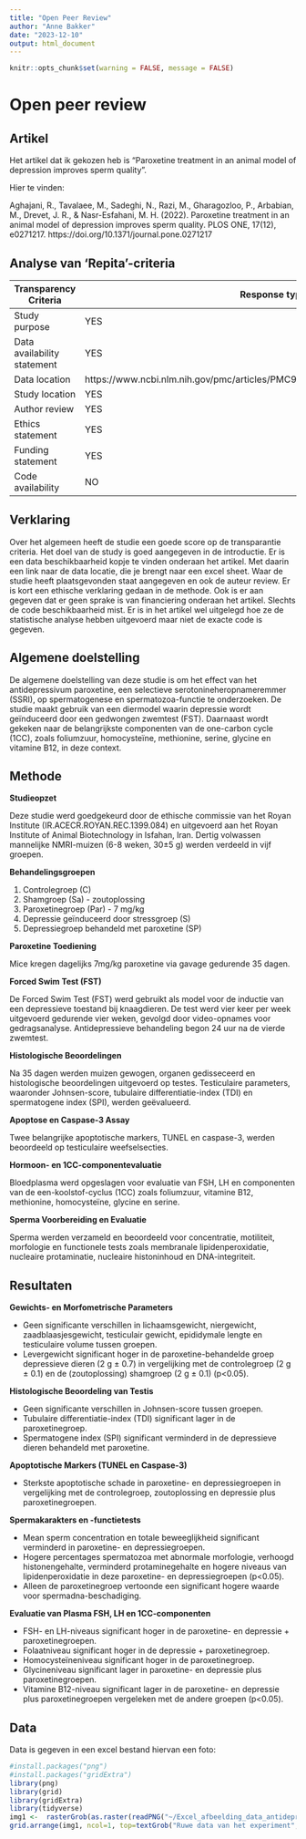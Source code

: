 ```yaml
---
title: "Open Peer Review"
author: "Anne Bakker"
date: "2023-12-10"
output: html_document
---
```


```r
knitr::opts_chunk$set(warning = FALSE, message = FALSE)
```

# Open peer review
## Artikel

Het artikel dat ik gekozen heb is "Paroxetine treatment in an animal model of depression improves sperm quality".

Hier te vinden:

Aghajani, R., Tavalaee, M., Sadeghi, N., Razi, M., Gharagozloo, P., Arbabian, M., Drevet, J. R., & Nasr-Esfahani, M. H. (2022). Paroxetine treatment in an animal model of depression improves sperm quality. PLOS ONE, 17(12), e0271217. https://doi.org/10.1371/journal.pone.0271217


## Analyse van 'Repita'-criteria

| Transparency Criteria       | Response type   |
|-----------------------------|-----------------|
| Study purpose               |       YES       |
| Data availability statement |       YES       |
| Data location               |https://www.ncbi.nlm.nih.gov/pmc/articles/PMC9731436/bin/pone.0271217.s001.xlsx |
| Study location              |       YES       |
| Author review               |       YES       |  
| Ethics statement            |       YES       |
| Funding statement           |       YES       |
| Code availability           |       NO        |

## Verklaring
Over het algemeen heeft de studie een goede score op de transparantie criteria. Het doel van de study is goed aangegeven in de introductie. Er is een data beschikbaarheid kopje te vinden onderaan het artikel. Met daarin een link naar de data locatie, die je brengt naar een excel sheet. Waar de studie heeft plaatsgevonden staat aangegeven en ook de auteur review. Er is kort een ethische verklaring gedaan in de methode. Ook is er aan gegeven dat er geen sprake is van financiering onderaan het artikel. Slechts de code beschikbaarheid mist. Er is in het artikel wel uitgelegd hoe ze de statistische analyse hebben uitgevoerd maar niet de exacte code is gegeven.

## Algemene doelstelling 
De algemene doelstelling van deze studie is om het effect van het antidepressivum paroxetine, een selectieve serotonineheropnameremmer (SSRI), op spermatogenese en spermatozoa-functie te onderzoeken. De studie maakt gebruik van een diermodel waarin depressie wordt geïnduceerd door een gedwongen zwemtest (FST). Daarnaast wordt gekeken naar de belangrijkste componenten van de one-carbon cycle (1CC), zoals foliumzuur, homocysteïne, methionine, serine, glycine en vitamine B12, in deze context.

## Methode

**Studieopzet**

Deze studie werd goedgekeurd door de ethische commissie van het Royan Institute (IR.ACECR.ROYAN.REC.1399.084) en uitgevoerd aan het Royan Institute of Animal Biotechnology in Isfahan, Iran. Dertig volwassen mannelijke NMRI-muizen (6-8 weken, 30±5 g) werden verdeeld in vijf groepen.

**Behandelingsgroepen**

1. Controlegroep (C)
2. Shamgroep (Sa) - zoutoplossing
3. Paroxetinegroep (Par) - 7 mg/kg
4. Depressie geïnduceerd door stressgroep (S)
5. Depressiegroep behandeld met paroxetine (SP)

**Paroxetine Toediening**

Mice kregen dagelijks 7mg/kg paroxetine via gavage gedurende 35 dagen.

**Forced Swim Test (FST)**

De Forced Swim Test (FST) werd gebruikt als model voor de inductie van een depressieve toestand bij knaagdieren. De test werd vier keer per week uitgevoerd gedurende vier weken, gevolgd door video-opnames voor gedragsanalyse. Antidepressieve behandeling begon 24 uur na de vierde zwemtest.

**Histologische Beoordelingen**

Na 35 dagen werden muizen gewogen, organen gedisseceerd en histologische beoordelingen uitgevoerd op testes. Testiculaire parameters, waaronder Johnsen-score, tubulaire differentiatie-index (TDI) en spermatogene index (SPI), werden geëvalueerd.

**Apoptose en Caspase-3 Assay**

Twee belangrijke apoptotische markers, TUNEL en caspase-3, werden beoordeeld op testiculaire weefselsecties.

**Hormoon- en 1CC-componentevaluatie**

Bloedplasma werd opgeslagen voor evaluatie van FSH, LH en componenten van de een-koolstof-cyclus (1CC) zoals foliumzuur, vitamine B12, methionine, homocysteïne, glycine en serine.

**Sperma Voorbereiding en Evaluatie**

Sperma werden verzameld en beoordeeld voor concentratie, motiliteit, morfologie en functionele tests zoals membranale lipidenperoxidatie, nucleaire protaminatie, nucleaire histoninhoud en DNA-integriteit.


## Resultaten

**Gewichts- en Morfometrische Parameters**

- Geen significante verschillen in lichaamsgewicht, niergewicht, zaadblaasjesgewicht, testiculair gewicht, epididymale lengte en testiculaire volume tussen groepen.
- Levergewicht significant hoger in de paroxetine-behandelde groep depressieve dieren (2 g ± 0.7) in vergelijking met de controlegroep (2 g ± 0.1) en de (zoutoplossing) shamgroep (2 g ± 0.1) (p<0.05).

**Histologische Beoordeling van Testis**

- Geen significante verschillen in Johnsen-score tussen groepen.
- Tubulaire differentiatie-index (TDI) significant lager in de paroxetinegroep.
- Spermatogene index (SPI) significant verminderd in de depressieve dieren behandeld met paroxetine.

**Apoptotische Markers (TUNEL en Caspase-3)**

- Sterkste apoptotische schade in paroxetine- en depressiegroepen in vergelijking met de controlegroep, zoutoplossing en depressie plus paroxetinegroepen.

**Spermakarakters en -functietests**

- Mean sperm concentration en totale beweeglijkheid significant verminderd in paroxetine- en depressiegroepen.
- Hogere percentages spermatozoa met abnormale morfologie, verhoogd histonengehalte, verminderd protaminegehalte en hogere niveaus van lipidenperoxidatie in deze paroxetine- en depressiegroepen (p<0.05).
- Alleen de paroxetinegroep vertoonde een significant hogere waarde voor spermadna-beschadiging.

**Evaluatie van Plasma FSH, LH en 1CC-componenten**

- FSH- en LH-niveaus significant hoger in de paroxetine- en depressie + paroxetinegroepen.
- Folaatniveau significant hoger in de depressie + paroxetinegroep.
- Homocysteïneniveau significant hoger in de paroxetinegroep.
- Glycineniveau significant lager in paroxetine- en depressie plus paroxetinegroepen.
- Vitamine B12-niveau significant lager in de paroxetine- en depressie plus paroxetinegroepen vergeleken met de andere groepen (p<0.05).

## Data
Data is gegeven in een excel bestand hiervan een foto:

```r
#install.packages("png")
#install.packages("gridExtra")
library(png)
library(grid)
library(gridExtra)
library(tidyverse)
img1 <-  rasterGrob(as.raster(readPNG("~/Excel_afbeelding_data_antidepressiva.png")))
grid.arrange(img1, ncol=1, top=textGrob("Ruwe data van het experiment", gp=gpar(fontsize=9,font=8)))
```
